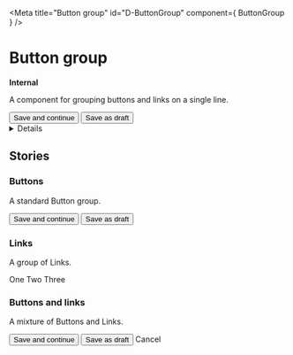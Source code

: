 
<Meta title="Button group" id="D-ButtonGroup" component={ ButtonGroup } />

# Button group

<p><strong className="govuk-tag">Internal</strong></p>

A component for grouping buttons and links on a single line.

<Canvas withToolbar>
  <Story name="Default">
    <ButtonGroup>
      <Button>Save and continue</Button>
      <Button classModifiers="secondary">Save as draft</Button>
    </ButtonGroup>
  </Story>
</Canvas>

<Details summary="Properties" className="no-indent">
  <Props of={ ButtonGroup } />
</Details>


## Stories
### Buttons

A standard Button group.

<Canvas>
  <Story name="Buttons">
    <ButtonGroup>
      <Button>Save and continue</Button>
      <Button classModifiers="secondary">Save as draft</Button>
    </ButtonGroup>
  </Story>
</Canvas>

### Links

A group of Links.

<Canvas>
  <Story name="Links">
    <ButtonGroup>
      <Link href="#">One</Link>
      <Link href="#">Two</Link>
      <Link href="#">Three</Link>
    </ButtonGroup>
  </Story>
</Canvas>

### Buttons and links

A mixture of Buttons and Links.

<Canvas>
  <Story name="Mixture">
    <ButtonGroup>
      <Button>Save and continue</Button>
      <Button classModifiers="secondary">Save as draft</Button>
      <Link href="#">Cancel</Link>
    </ButtonGroup>
  </Story>
</Canvas>

